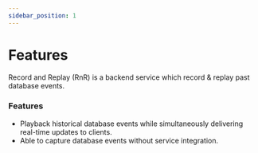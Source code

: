 ```yaml
---
sidebar_position: 1
---
```


# Features

Record and Replay (RnR) is a backend service which record & replay past database events.

### Features

- Playback historical database events while simultaneously delivering real-time updates to clients.
- Able to capture database events without service integration.
